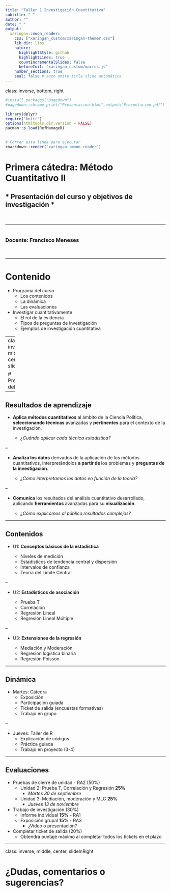 ```yaml
---
title: "Taller 1 Investigación Cuantitativa"
subtitle: " "
author: ""
date: " "
output:
  xaringan::moon_reader:
    css: ["xaringan_custom/xaringan-themer.css"]
    lib_dir: libs
    nature:
      highlightStyle: github
      highlightLines: true
      countIncrementalSlides: false
      beforeInit: "xaringan_custom/macros.js"
    number_sections: true
    seal: false # esto omite title slide automática
---
```

class: inverse, bottom, right

```r
#install.packages("pagedown")
#pagedown::chrome_print("Presentacion.html",output="Presentacion.pdf")
```


```r

library(dplyr)
require("knitr")
options(htmltools.dir.version = FALSE)
pacman::p_load(RefManageR)
 
```

```r
# Correr esta linea para ejecutar
rmarkdown::render('xaringan::moon_reader')
```

# __Primera cátedra: Método Cuantitativo II__
## * Presentación del curso y objetivos de investigación *
<br>
<hr>
# 

### Docente: Francisco Meneses


<br>

---

# Contenido

+ Programa del curso
  - Los contenidos
  - La dinámica
  - Las evaluaciones

+ Investigar cuantitativamente
  - El rol de la evidencia 
  - Tipos de preguntas de investigación 
  - Ejemplos de investigación cuantitativa
  


---
class: inverse, middle, center, slideInRight

#  Presentación del curso
---


## Resultados de aprendizaje

- **Aplica métodos cuantitativos** al ámbito de la Ciencia Política, **seleccionando técnicas** avanzadas y **pertinentes** para el contexto de la investigación.

    -  *¿Cuándo aplicar cada técnica estadística?* 


--

- **Analiza los datos** derivados de la aplicación de los métodos cuantitativos, interpretándolos **a partir de ** los problemas y **preguntas de la investigación**.

    - *¿Cómo interpretamos los datos en función de la teoría?* 


--

- **Comunica** los resultados del análisis cuantitativo desarrollado, aplicando **herramientas** avanzadas para su **visualización**.

    - *¿Cómo explicamos al público resultados complejos? *


---

## Contenidos 

 -  U1: **Conceptos básicos de la estadística** 
 
    * Niveles de medición 
    * Estadísticos de tendencia central y dispersión
    * Intervalos de confianza
    * Teoría del Límite Central

--

- U2: **Estadísticos de asociación**

    * Prueba T
    * Correlación
    * Regresión Lineal 
    * Regresión Lineal Múltiple
    
--

- U3: **Extensiones de la regresión**

    * Mediación y Moderación
    * Regresión logística binaria 
    * Regresión Poisson

---

## Dinámica

 * Martes: Cátedra
    + Exposición
    + Participación guiada
    + Ticket de salida (encuestas formativas)
    + Trabajo en grupo

--

 * Jueves: Taller de R
    + Explicación de códigos
    + Práctica guiada
    + Trabajo en proyecto (3-4)

---

## Evaluaciones
  
  * Pruebas de cierre de unidad - RA2 (50%)
      * Unidad 2: Prueba T, Correlación y Regresión **25%**
        + _Martes 30 de septiembre_
      * Unidad 3: Mediación, moderación y MLG **25%**
        + _Jueves 13 de noviembre_
      
  * Trabajo de investigación (30%)
      * Informe individual **15%** - RA1
      * Exposición grupal **15%** - RA3
          + ¿Video o presentación?
      
  * Completar ticket de salida (20%)
      * Obtendrá puntaje máximo al completar todos los tickets en el plazo 
  
---

class: inverse, middle, center, slideInRight

#  ¿Dudas, comentarios o sugerencias? 

